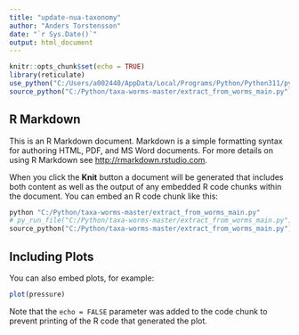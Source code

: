 ```yaml
---
title: "update-nua-taxonomy"
author: "Anders Torstensson"
date: "`r Sys.Date()`"
output: html_document
---
```


```r
knitr::opts_chunk$set(echo = TRUE)
library(reticulate)
use_python("C:/Users/a002440/AppData/Local/Programs/Python/Python311/python.exe")
source_python("C:/Python/taxa-worms-master/extract_from_worms_main.py")


```

## R Markdown

This is an R Markdown document. Markdown is a simple formatting syntax for authoring HTML, PDF, and MS Word documents. For more details on using R Markdown see <http://rmarkdown.rstudio.com>.

When you click the **Knit** button a document will be generated that includes both content as well as the output of any embedded R code chunks within the document. You can embed an R code chunk like this:

```python
python "C:/Python/taxa-worms-master/extract_from_worms_main.py"
# py_run_file("C:/Python/taxa-worms-master/extract_from_worms_main.py")
source_python("C:/Python/taxa-worms-master/extract_from_worms_main.py")

```

## Including Plots

You can also embed plots, for example:

```r
plot(pressure)
```

Note that the `echo = FALSE` parameter was added to the code chunk to prevent printing of the R code that generated the plot.
